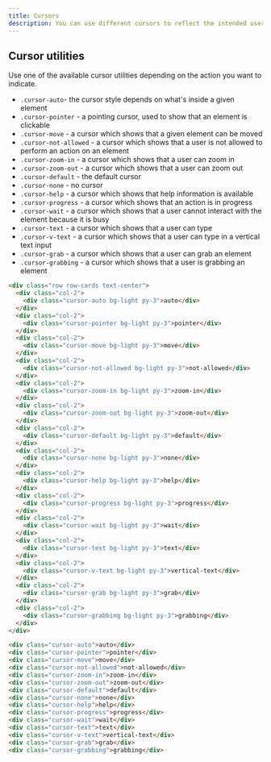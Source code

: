 ```yaml
---
title: Cursors
description: You can use different cursors to reflect the intended user interaction with particular elements of an interface. The cursor will change when a user hovers over a given element to indicate the action which can be performed.
---
```


## Cursor utilities

Use one of the available cursor utilities depending on the action you want to indicate.

- `.cursor-auto`- the cursor style depends on what's inside a given element
- `.cursor-pointer` - a pointing cursor, used to show that an element is clickable
- `.cursor-move` - a cursor which shows that a given element can be moved
- `.cursor-not-allowed` - a cursor which shows that a user is not allowed to perform an action on an element
- `.cursor-zoom-in` - a cursor which shows that a user can zoom in
- `.cursor-zoom-out` - a cursor which shows that a user can zoom out
- `.cursor-default` - the default cursor
- `.cursor-none` - no cursor
- `.cursor-help` - a cursor which shows that help information is available
- `.cursor-progress` - a cursor which shows that an action is in progress
- `.cursor-wait` - a cursor which shows that a user cannot interact with the element because it is busy
- `.cursor-text` - a cursor which shows that a user can type
- `.cursor-v-text` - a cursor which shows that a user can type in a vertical text input
- `.cursor-grab` - a cursor which shows that a user can grab an element
- `.cursor-grabbing` - a cursor which shows that a user is grabbing an element

```html example background="white" height="20rem" vcentered
<div class="row row-cards text-center">
  <div class="col-2">
    <div class="cursor-auto bg-light py-3">auto</div>
  </div>
  <div class="col-2">
    <div class="cursor-pointer bg-light py-3">pointer</div>
  </div>
  <div class="col-2">
    <div class="cursor-move bg-light py-3">move</div>
  </div>
  <div class="col-2">
    <div class="cursor-not-allowed bg-light py-3">not-allowed</div>
  </div>
  <div class="col-2">
    <div class="cursor-zoom-in bg-light py-3">zoom-in</div>
  </div>
  <div class="col-2">
    <div class="cursor-zoom-out bg-light py-3">zoom-out</div>
  </div>
  <div class="col-2">
    <div class="cursor-default bg-light py-3">default</div>
  </div>
  <div class="col-2">
    <div class="cursor-none bg-light py-3">none</div>
  </div>
  <div class="col-2">
    <div class="cursor-help bg-light py-3">help</div>
  </div>
  <div class="col-2">
    <div class="cursor-progress bg-light py-3">progress</div>
  </div>
  <div class="col-2">
    <div class="cursor-wait bg-light py-3">wait</div>
  </div>
  <div class="col-2">
    <div class="cursor-text bg-light py-3">text</div>
  </div>
  <div class="col-2">
    <div class="cursor-v-text bg-light py-3">vertical-text</div>
  </div>
  <div class="col-2">
    <div class="cursor-grab bg-light py-3">grab</div>
  </div>
  <div class="col-2">
    <div class="cursor-grabbing bg-light py-3">grabbing</div>
  </div>
</div>
```

```html
<div class="cursor-auto">auto</div>
<div class="cursor-pointer">pointer</div>
<div class="cursor-move">move</div>
<div class="cursor-not-allowed">not-allowed</div>
<div class="cursor-zoom-in">zoom-in</div>
<div class="cursor-zoom-out">zoom-out</div>
<div class="cursor-default">default</div>
<div class="cursor-none">none</div>
<div class="cursor-help">help</div>
<div class="cursor-progress">progress</div>
<div class="cursor-wait">wait</div>
<div class="cursor-text">text</div>
<div class="cursor-v-text">vertical-text</div>
<div class="cursor-grab">grab</div>
<div class="cursor-grabbing">grabbing</div>
```
